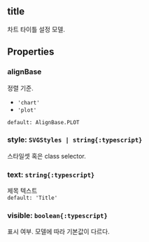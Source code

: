 ## title
차트 타이틀 설정 모델.
## Properties

### alignBase
정렬 기준.  
- `'chart'` 
- `'plot'` 

`default: AlignBase.PLOT`  

### style: `SVGStyles | string{:typescript}`
스타일셋 혹은 class selector.  

### text: `string{:typescript}`
제목 텍스트  
`default: 'Title'`  

### visible: `boolean{:typescript}`
표시 여부.
모델에 따라 기본값이 다르다.  
